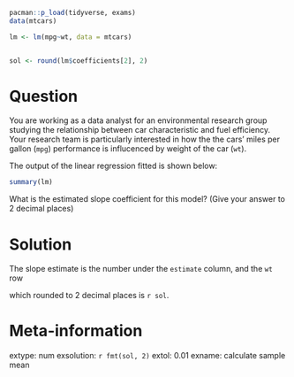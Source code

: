 ```r
pacman::p_load(tidyverse, exams)
data(mtcars)

lm <- lm(mpg~wt, data = mtcars)


sol <- round(lm$coefficients[2], 2)
```

Question 
============
You are working as a data analyst for an environmental research group studying the relationship between car characteristic and fuel efficiency. Your research team is particularly interested in how the the cars' miles per gallon (`mpg`) performance is influcenced by weight of the car (`wt`).

The output of the linear regression fitted is shown below:
```r
summary(lm)
```


What is the estimated slope coefficient for this model? (Give your answer to 2 decimal places)



Solution
===========
The slope estimate is the number under the `estimate` column, and the `wt` row

which rounded to 2 decimal places is `r sol`.

Meta-information
================
extype: num
exsolution: `r fmt(sol, 2)`
extol: 0.01
exname: calculate sample mean




